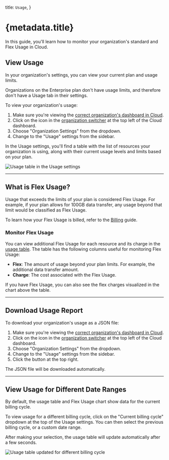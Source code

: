 
  title: `Usage`,
}

# {metadata.title}

In this guide, you'll learn how to monitor your organization's standard and Flex Usage in Cloud.

## View Usage

In your organization's settings, you can view your current plan and usage limits.

<Note>

Organizations on the Enterprise plan don't have usage limits, and therefore don't have a Usage tab in their settings.

</Note>

To view your organization's usage:

1. Make sure you're viewing the [correct organization's dashboard in Cloud](../organizations/page.mdx#switch-organization).
2. Click on the <InlineIcon Icon={ChevronUpDown} alt="switch organization" /> icon in the [organization switcher](../organizations/page.mdx#switch-organization) at the top left of the Cloud dashboard.
3. Choose "Organization Settings" from the dropdown.
4. Change to the "Usage" settings from the sidebar.

In the Usage settings, you'll find a table with the list of resources your organization is using, along with their current usage levels and limits based on your plan.

![Usage table in the Usage settings](https://res.cloudinary.com/dza7lstvk/image/upload/v1755264824/Cloud/CleanShot_2025-08-15_at_16.33.30_2x_cbkure.png)

---

## What is Flex Usage?

Usage that exceeds the limits of your plan is considered Flex Usage. For example, if your plan allows for 100GB data transfer, any usage beyond that limit would be classified as Flex Usage.  

To learn how your Flex Usage is billed, refer to the [Billing](../billing/page.mdx) guide.

### Monitor Flex Usage

You can view additional Flex Usage for each resource and its charge in the [usage table](#view-usage). The table has the following columns useful for monitoring Flex Usage:

- **Flex**: The amount of usage beyond your plan limits. For example, the additional data transfer amount.
- **Charge**: The cost associated with the Flex Usage.

If you have Flex Usage, you can also see the flex charges visualized in the chart above the table.

---

## Download Usage Report

To download your organization's usage as a JSON file:

1. Make sure you're viewing the [correct organization's dashboard in Cloud](../organizations/page.mdx#switch-organization).
2. Click on the <InlineIcon Icon={ChevronUpDown} alt="switch organization" /> icon in the [organization switcher](../organizations/page.mdx#switch-organization) at the top left of the Cloud dashboard.
3. Choose "Organization Settings" from the dropdown.
4. Change to the "Usage" settings from the sidebar.
5. Click the <InlineIcon Icon={ArrowDownTray} alt="download" /> button at the top right.

The JSON file will be downloaded automatically.

---

## View Usage for Different Date Ranges

By default, the usage table and Flex Usage chart show data for the current billing cycle.

To view usage for a different billing cycle, click on the "Current billing cycle" dropdown at the top of the Usage settings. You can then select the previous billing cycle, or a custom date range.

After making your selection, the usage table will update automatically after a few seconds.

![Usage table updated for different billing cycle](https://res.cloudinary.com/dza7lstvk/image/upload/v1755266925/Cloud/CleanShot_2025-08-15_at_17.07.47_2x_ieqxwi.png)